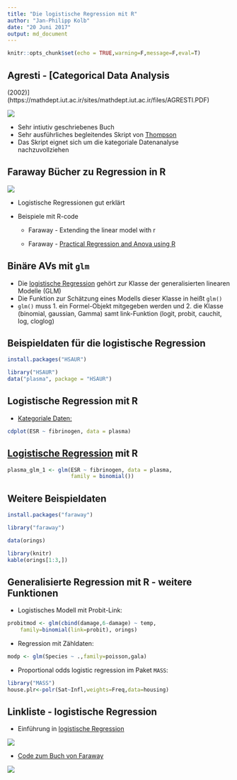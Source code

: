 ```yaml
---
title: "Die logistische Regression mit R"
author: "Jan-Philipp Kolb"
date: "20 Juni 2017"
output: md_document
---
```


```r
knitr::opts_chunk$set(echo = TRUE,warning=F,message=F,eval=T)
```


## Agresti - [Categorical Data Analysis
 (2002)](https://mathdept.iut.ac.ir/sites/mathdept.iut.ac.ir/files/AGRESTI.PDF)

![](figure/CDAagresti.PNG)

-  Sehr intiutiv geschriebenes Buch
-  Sehr ausführliches begleitendes Skript von [Thompson](http://statweb.stanford.edu/~owen/courses/306a/Splusdiscrete2.pdf)
-  Das Skript eignet sich um die kategoriale Datenanalyse nachzuvollziehen

## Faraway Bücher zu Regression in R

![](figure/Faraway.PNG)

-  Logistische Regressionen gut erklärt
-  Beispiele mit R-code

    - Faraway - Extending the linear model with r

    - Faraway - [Practical Regression and Anova using R](https://cran.r-project.org/doc/contrib/Faraway-PRA.pdf)
    
    
## Binäre AVs mit `glm`

-  Die [logistische Regression](http://data.princeton.edu/R/glms.html) gehört zur Klasse der generalisierten linearen Modelle (GLM)
-  Die Funktion zur Schätzung eines Modells dieser Klasse in heißt `glm()`
-  `glm()` muss 1. ein Formel-Objekt mitgegeben werden und 2. die Klasse (binomial, gaussian, Gamma) samt link-Funktion (logit, probit, cauchit, log, cloglog)

## Beispieldaten für die logistische Regression 

```r
install.packages("HSAUR")
```

```r
library("HSAUR")
data("plasma", package = "HSAUR")
```

##  Logistische Regression mit R

- [Kategoriale Daten: ](http://homepage.univie.ac.at/herbert.nagel/KategorialeDaten.pdf)

```r
cdplot(ESR ~ fibrinogen, data = plasma)
```

## [Logistische Regression](http://ww2.coastal.edu/kingw/statistics/R-tutorials/logistic.html) mit R

```r
plasma_glm_1 <- glm(ESR ~ fibrinogen, data = plasma, 
                    family = binomial())
```


## Weitere Beispieldaten

```r
install.packages("faraway")
```


```r
library("faraway")
```


```r
data(orings)
```

```r
library(knitr)
kable(orings[1:3,])
```


## Generalisierte Regression mit R - weitere Funktionen

- Logistisches Modell mit Probit-Link:

```r
probitmod <- glm(cbind(damage,6-damage) ~ temp, 
	family=binomial(link=probit), orings)
```

- Regression mit Zähldaten:

```r
modp <- glm(Species ~ .,family=poisson,gala)
```

- Proportional odds logistic regression im Paket `MASS`:

```r
library("MASS")
house.plr<-polr(Sat~Infl,weights=Freq,data=housing)
```

## Linkliste - logistische Regression

-  Einführung in [logistische Regression](http://ww2.coastal.edu/kingw/statistics/R-tutorials/logistic.html)

![](figure/Rtutorials.PNG)

-  [Code zum Buch von Faraway](http://www.maths.bath.ac.uk/~jjf23/ELM/scripts/binary.R)

![](figure/orings.PNG)
